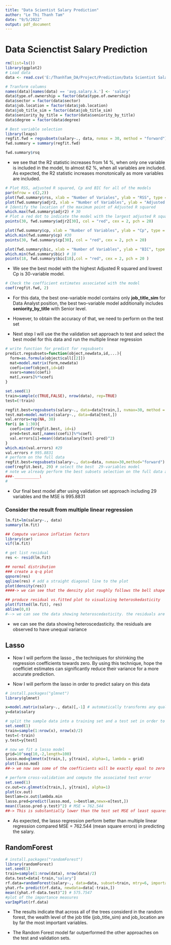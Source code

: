 ---
title: "Data Scientist Salary Prediction"
author: "Le Thi Thanh Tam"
date: "9/5/2022"
output: pdf_document
---

# Data Scienctist Salary Prediction


```{r}
rm(list=ls())
library(ggplot2)
# Load data
data <- read.csv('E:/ThanhTam_DA/Project/Prediction/Data Scientist Salary/data_model_2.csv')
```


```{r}
# Tranform columns
names(data)[names(data) == 'avg.salary.k.'] <- 'salary'
data$type.of.ownership = factor(data$type.of.ownership)
data$sector = factor(data$sector)
data$job.location = factor(data$job.location)
data$job_title_sim = factor(data$job_title_sim)
data$seniority_by_title = factor(data$seniority_by_title)
data$degree = factor(data$degree)

```

```{r}
# Best variable selection
library(leaps)
regfit.fwd = regsubsets(salary~., data, nvmax = 30, method = "forward")
fwd.summary = summary(regfit.fwd)
```


```{r}
fwd.summary$rsq
```

* we see that the R2 statistic increases from 14 %, when only one variable is included in the model, to almost 62 %, when all variables are included. As expected, the R2 statistic increases monotonically as more variables are included. 

```{r}
# Plot RSS, adjusted R squared, Cp and BIC for all of the models
par(mfrow = c(2,2))
plot(fwd.summary$rss, xlab = "Number of Variales", ylab = "RSS", type = "l")
plot(fwd.summary$adjr2, xlab = "Number of Variables", ylab = "Adjusted R sqd", type = "l")
# Identify the location of the maximum point of Adjusted R squared
which.max(fwd.summary$adjr2) # 30
# Plot a red dot to indicate the model with the largest adjusted R squared statistic
points(30, fwd.summary$adjr2[30], col = "red", cex = 2, pch = 20)

plot(fwd.summary$cp, xlab = "Number of Variables", ylab = "Cp", type = "l")
which.min(fwd.summary$cp) #30
points(30, fwd.summary$cp[30], col = "red", cex = 2, pch = 20)

plot(fwd.summary$bic, xlab = "Number of Variables", ylab = "BIC", type = "l")
which.min(fwd.summary$bic) # 18
points(18, fwd.summary$bic[18],col = "red", cex = 2, pch = 20 )
```

* We see the best model with the highest Adjusted R squared and lowest Cp is 30-variable model. 
```{r}
# Check the coefficient estimates associated with the model
coef(regfit.fwd, 2)
```

* For this data, the best one-variable model contains only **job_title_sim** for Data Analyst position, the best two-variable model additionally includes **seniority_by_title** with Senior level.

* However, to obtain the accuracy of that, we need to perform on the test set

* Next step I will use the the validation set approach to test and select the best model for this data and run the multiple linear regression 

```{r}
# write function for predict for regsubsets
predict.regsubsets=function(object,newdata,id,...){
  form=as.formula(object$call[[2]])
  mat=model.matrix(form,newdata)
  coefi=coef(object,id=id)
  xvars=names(coefi)
  mat[,xvars]%*%coefi
}

set.seed(1)
train=sample(c(TRUE,FALSE), nrow(data), rep=TRUE)
test=(!train)

regfit.best=regsubsets(salary~., data=data[train,], nvmax=30, method = "forward")
test.mat=model.matrix(salary~., data=data[test,])
val.errors=rep(NA, 30)
for(i in 1:30){
  coefi=coef(regfit.best, id=i)
  pred=test.mat[,names(coefi)]%*%coefi
  val.errors[i]=mean((data$salary[test]-pred)^2)
}
which.min(val.errors) #29
val.errors # 995.8831 
# perform on the full data
regfit.best=regsubsets(salary~., data=data, nvmax=30,method="forward")
coef(regfit.best, 29) # select the best  29-variables model
# note we already perform the best subsets selection on the full data and select the best 29-variables model rather than simply using the variables that were obtained from the training set
###-___________\
#
```

* Our final best model after using validation set approach including 29 variables and the MSE is 995.8831

### Consider the result from multiple linear regression

```{r}
lm.fit=lm(salary~., data)
summary(lm.fit)

## Compute variance inflation factors
library(car)
vif(lm.fit)

# get list residual
res <- resid(lm.fit)

## normal distribution
### create a q-q plot
qqnorm(res)
qqline(res) # add a straight diagonal line to the plot
plot(density(res))
####-> we can see that the density plot roughly follows the bell shape (normal distribution)

## produce residual vs.fitted plot to visualizing heteroskedasticity
plot(fitted(lm.fit), res)
abline(0,0)
#--> we can see the data showing heteroscedasticity. the residuals are observed to have unequal variance

```

* we can see the data showing heteroscedasticity. the residuals are observed to have unequal variance

## Lasso

* Now I will perform the lasso _ the techniques for shirinking the regression coefficients towards zero. By using this technique, hope the coefficiet estimates can significantly reduce their variance for a more accurate prediction.

* Now I will perform the lasso in order to predict salary on this data

```{r}
# install.packages("glmnet")
library(glmnet)

x=model.matrix(salary~., data)[,-1] # automatically transforms any qualitative variables into dummy variables
y=data$salary

# split the sample data into a training set and a test set in order to estimate the test error of the lasso
set.seed(1)
train=sample(1:nrow(x), nrow(x)/2)
test=(-train)
y.test=y[test]

# now we fit a lasso model
grid=10^seq(10,-2,length=100)
lasso.mod=glmnet(x[train,], y[train], alpha=1, lambda = grid)
plot(lasso.mod) 
##-> we now see some of the coefficients will be exactly equal to zero

# perform cross-validation and compute the associated test error
set.seed(1)
cv.out=cv.glmnet(x[train,], y[train], alpha=1)
plot(cv.out)
bestlam=cv.out$lambda.min
lasso.pred=predict(lasso.mod, s=bestlam,newx=x[test,])
mean((lasso.pred-y.test)^2) # MSE = 762.544 
##-> This is substantially lower than the test set MSE of least squares 

```

* As expected, the lasso regression perform better than multiple linear regression compared MSE = 762.544 (mean square errors) in predicting the salary.

## RandomForest

```{r}
# install.packages("randomForest")
library(randomForest)
set.seed(1)
train=sample(1:nrow(data), nrow(data)/2)
data.test=data[-train,"salary"]
rf.data=randomForest(salary~., data=data, subset=train, mtry=6, importance=TRUE)
yhat.rf= predict(rf.data, newdata=data[-train,])
mean((yhat.rf-data.test)^2) # 575.7547
#plot of the importance measures
varImpPlot(rf.data)
```

* The results indicate that across all of the trees considerd in the random forest, the wealth level of the job title (job_title_sim) and job_location are by far the most important variables.

* The Random Forest model far outperformed the other approaches on the test and validation sets.




